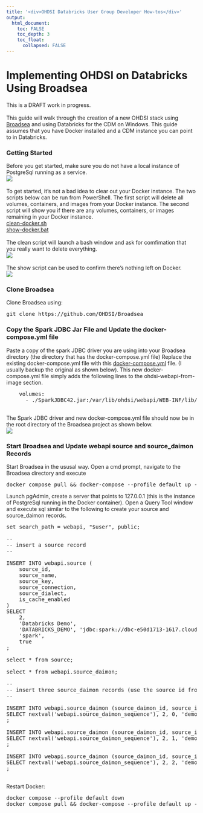 ---
title: '<div>OHDSI Databricks User Group Developer How-tos</div>'
output:
  html_document:
    toc: FALSE
    toc_depth: 3
    toc_float:
      collapsed: FALSE
---

<p>
			<h1>Implementing OHDSI on Databricks Using Broadsea</h1>
      <p>
        This is a DRAFT work in progress. 
        <br/>
        <br/>
        This guide will walk through the creation of a new OHDSI stack using 
        <a href="https://github.com/OHDSI/Broadsea">Broadsea</a> and using Databricks for the CDM on Windows. 
        This guide assumes that you have Docker installed and a CDM instance you can point to in Databricks. 
        <br/>
        <h3>Getting Started</h3>
        Before you get started, make sure you do not have a local instance of PostgreSql running as a service. 
        <br/>
        <img src="img/developer-how-tos/broadsea/00-check-postgres.png" />
        <br/>
        <br/>
        To get started, it's not a bad idea to clear out your Docker instance. 
        The two scripts below can be run from PowerShell. 
        The first script will delete all volumes, containers, and images from your Docker instance. 
        The second script will show you if there are any volumes, containers, or images remaining in your Docker instance.
        <br/>
        <a href="img/developer-how-tos/broadsea/scripts/clean-docker.sh">clean-docker.sh</a>
        <br/>
        <a href="img/developer-how-tos/broadsea/scripts/show-docker.bat">show-docker.bat</a>
        <br/>
        <br/>
        The clean script will launch a bash window and ask for comfimation that you really want to delete everything. 
        <br/>
        <img src="img/developer-how-tos/broadsea/01-clean.png" />
        <br/>
        <br/>
        The show script can be used to confirm there's nothing left on Docker. 
        <br/>
        <img src="img/developer-how-tos/broadsea/02-show.png" />
        <h3>Clone Broadsea</h3>
        Clone Broadsea using: 
        <br/>
        <pre class="prescrollable">git clone https://github.com/OHDSI/Broadsea</pre>
        <h3>Copy the Spark JDBC Jar File and Update the docker-compose.yml file</h3>
        Paste a copy of the spark JDBC driver you are using into your Broadsea directory 
        (the directory that has the docker-compose.yml file)
        Replace the existing docker-compose.yml file with this 
        <a download href="img/developer-how-tos/broadsea/scripts/docker-compose.yml">docker-compose.yml</a> file. 
        (I usually backup the original as shown below). 
        This new docker-compose.yml file simply adds the following lines to the ohdsi-webapi-from-image section.
<pre class="prescrollable">
    volumes:
      - ./SparkJDBC42.jar:/var/lib/ohdsi/webapi/WEB-INF/lib/SparkJDBC42.jar
</pre>
        <br/>
        The Spark JDBC driver and new docker-compose.yml file should now be in the root directory of the Broadsea project as shown below. 
        <br/>
        <img src="img/developer-how-tos/broadsea/03-copy-files.png" />
        <h3>Start Broadsea and Update webapi source and source_daimon Records</h3>
        Start Broadsea in the ususal way. 
        Open a cmd prompt, navigate to the Broadsea directory and execute 
<pre class="prescrollable">
docker compose pull && docker-compose --profile default up -d
</pre>    
        Launch pgAdmin, create a server that points to 127.0.0.1 (this is the instance of PostgreSql running in the Docker container). 
        Open a Query Tool window and execute sql similar to the following to create your source and source_daimon records. 
<pre class="prescrollable">
set search_path = webapi, "$user", public;

--
-- insert a source record
-- 

INSERT INTO webapi.source (
	source_id, 
	source_name, 
	source_key, 
	source_connection, 
	source_dialect,
	is_cache_enabled
) 
SELECT 
	2, 
	'Databricks Demo', 
	'DATABRICKS_DEMO', 'jdbc:spark://dbc-e50d1713-1617.cloud.databricks.com:443/default;transportMode=http;ssl=0;httpPath=sql/protocolv1/o/8143606694705459/0423-153323-uwnabn2j;AuthMech=3;UID=token;PWD=dapi9_REDACTED_MIDDLE_OF_THE_TOKEN_0aa2c1', 
	'spark',
	true
;

select * from source;

select * from webapi.source_daimon;

--
-- insert three source_daimon records (use the source id from the above query)
-- 

INSERT INTO webapi.source_daimon (source_daimon_id, source_id, daimon_type, table_qualifier, priority) 
SELECT nextval('webapi.source_daimon_sequence'), 2, 0, 'demo_cdm', 0
;

INSERT INTO webapi.source_daimon (source_daimon_id, source_id, daimon_type, table_qualifier, priority) 
SELECT nextval('webapi.source_daimon_sequence'), 2, 1, 'demo_cdm', 10
;

INSERT INTO webapi.source_daimon (source_daimon_id, source_id, daimon_type, table_qualifier, priority) 
SELECT nextval('webapi.source_daimon_sequence'), 2, 2, 'demo_cdm_results', 0
;
</pre>
        <br/>
        Restart Docker:
<pre class="prescrollable">
docker compose --profile default down 
docker compose pull && docker-compose --profile default up -d
</pre>    
      </p>
</p>